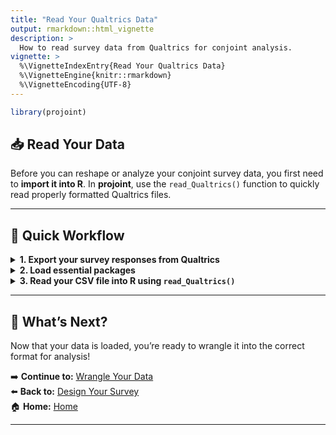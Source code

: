 ```yaml
---
title: "Read Your Qualtrics Data"
output: rmarkdown::html_vignette
description: >
  How to read survey data from Qualtrics for conjoint analysis.
vignette: >
  %\VignetteIndexEntry{Read Your Qualtrics Data}
  %\VignetteEngine{knitr::rmarkdown}
  %\VignetteEncoding{UTF-8}
---
```


```r
library(projoint)
```

## 📥 Read Your Data

Before you can reshape or analyze your conjoint survey data, you first need to **import it into R**.  In **projoint**, use the `read_Qualtrics()` function to quickly read properly formatted Qualtrics files.

---

## 🚀 Quick Workflow

<details>
<summary><b>1. Export your survey responses from Qualtrics</b></summary>

When exporting from Qualtrics:

- Click **"Download Data"**.
- Choose **CSV** format.
- Critically, select **"Use choice text"** rather than coded values.

⚡ If you skip selecting "Use choice text," your conjoint data may fail to load properly!
</details>

<details>
<summary><b>2. Load essential packages</b></summary>
```r
library(tidyverse)
library(projoint)
```
</details>

<details>
<summary><b>3. Read your CSV file into R using `read_Qualtrics()`</b></summary>

```r
# Example: If your file is located in a "data" folder
data <- read_Qualtrics("data/your_file.csv")
```
Or, if using an example bundled with **projoint**:

```r
data <- read_Qualtrics(
  system.file("extdata", "mummolo_nall_replication.csv", package = "projoint")
)
```

```r
# Inspect the imported data:
data
```
</details>
---

## 🌟 What's Next?

Now that your data is loaded, you’re ready to wrangle it into the correct format for analysis!

➡️ **Continue to:** [Wrangle Your Data](wrangle.html)  
⬅️ **Back to:** [Design Your Survey](design.html)  
🏠 **Home:** [Home](index.html)


---
